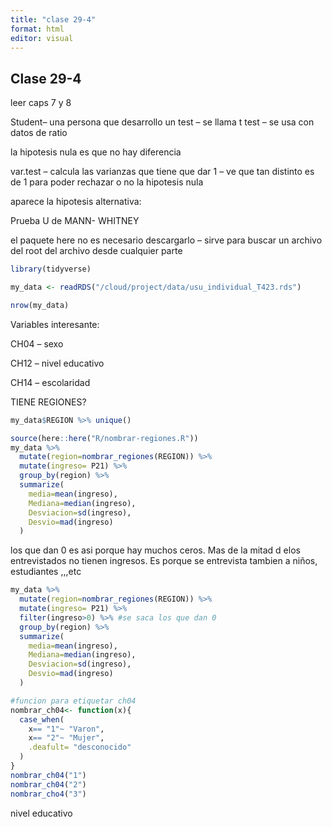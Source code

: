 ```yaml
---
title: "clase 29-4"
format: html
editor: visual
---
```


## Clase 29-4

leer caps 7 y 8

Student– una persona que desarrollo un test – se llama t test – se usa con datos de ratio

la hipotesis nula es que no hay diferencia

var.test – calcula las varianzas que tiene que dar 1 – ve que tan distinto es de 1 para poder rechazar o no la hipotesis nula

aparece la hipotesis alternativa:

Prueba U de MANN- WHITNEY

el paquete here no es necesario descargarlo – sirve para buscar un archivo del root del archivo desde cualquier parte

```r
library(tidyverse)
```

```r
my_data <- readRDS("/cloud/project/data/usu_individual_T423.rds")
```

```r
nrow(my_data)
```

Variables interesante:

CH04 – sexo

CH12 – nivel educativo

CH14 – escolaridad

TIENE REGIONES?

```r
my_data$REGION %>% unique()
```

```r
source(here::here("R/nombrar-regiones.R"))
my_data %>% 
  mutate(region=nombrar_regiones(REGION)) %>% 
  mutate(ingreso= P21) %>% 
  group_by(region) %>% 
  summarize(
    media=mean(ingreso),
    Mediana=median(ingreso),
    Desviacion=sd(ingreso),
    Desvio=mad(ingreso)
  )
```

los que dan 0 es asi porque hay muchos ceros. Mas de la mitad d elos entrevistados no tienen ingresos. Es porque se entrevista tambien a niños, estudiantes ,,,etc

```r
my_data %>% 
  mutate(region=nombrar_regiones(REGION)) %>% 
  mutate(ingreso= P21) %>% 
  filter(ingreso>0) %>% #se saca los que dan 0
  group_by(region) %>% 
  summarize(
    media=mean(ingreso),
    Mediana=median(ingreso),
    Desviacion=sd(ingreso),
    Desvio=mad(ingreso)
  )
```

```r
#funcion para etiquetar ch04
nombrar_ch04<- function(x){
  case_when(
    x== "1"~ "Varon",
    x== "2"~ "Mujer",
    .deafult= "desconocido"
  )
}
nombrar_ch04("1")
nombrar_ch04("2")
nombrar_cho4("3")
```

nivel educativo
